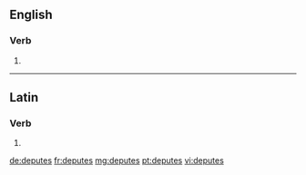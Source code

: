 ==English==

===Verb===
{{head|en}}

# {{en-third-person singular of|depute}}

----

==Latin==

===Verb===
{{la-verb-form|dēputēs}}

# {{conjugation of|dēputō||2|s|pres|act|sub|lang=la}}

[[de:deputes]]
[[fr:deputes]]
[[mg:deputes]]
[[pt:deputes]]
[[vi:deputes]]